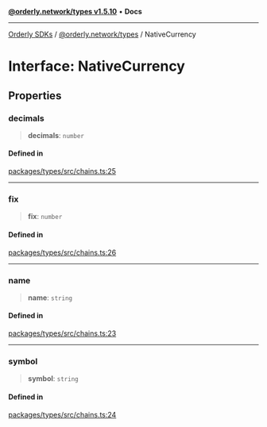 [**@orderly.network/types v1.5.10**](/sdks/tech-doc/@orderly.network/types/README) • **Docs**

***

[Orderly SDKs](/sdks/tech-doc/packages) / [@orderly.network/types](/sdks/tech-doc/@orderly.network/types/README) / NativeCurrency

# Interface: NativeCurrency

## Properties

### decimals

> **decimals**: `number`

#### Defined in

[packages/types/src/chains.ts:25](https://github.com/OrderlyNetwork/js-sdk/blob/554ae704783e3b83c40bb234a899e8f02987d9b6/packages/types/src/chains.ts#L25)

***

### fix

> **fix**: `number`

#### Defined in

[packages/types/src/chains.ts:26](https://github.com/OrderlyNetwork/js-sdk/blob/554ae704783e3b83c40bb234a899e8f02987d9b6/packages/types/src/chains.ts#L26)

***

### name

> **name**: `string`

#### Defined in

[packages/types/src/chains.ts:23](https://github.com/OrderlyNetwork/js-sdk/blob/554ae704783e3b83c40bb234a899e8f02987d9b6/packages/types/src/chains.ts#L23)

***

### symbol

> **symbol**: `string`

#### Defined in

[packages/types/src/chains.ts:24](https://github.com/OrderlyNetwork/js-sdk/blob/554ae704783e3b83c40bb234a899e8f02987d9b6/packages/types/src/chains.ts#L24)

